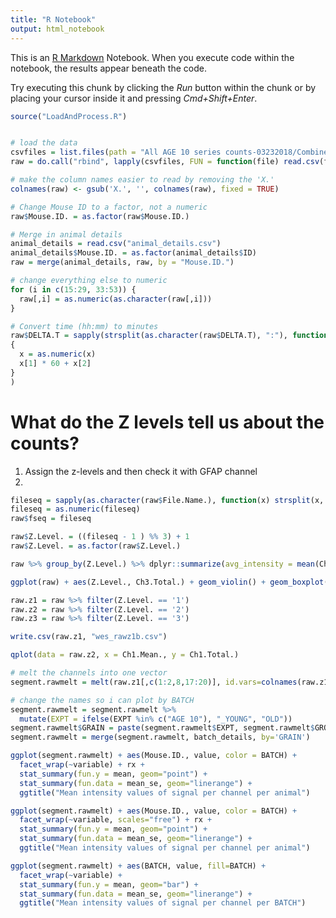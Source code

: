 ```yaml
---
title: "R Notebook"
output: html_notebook
---
```


This is an [R Markdown](http://rmarkdown.rstudio.com) Notebook. When you execute code within the notebook, the results appear beneath the code. 

Try executing this chunk by clicking the *Run* button within the chunk or by placing your cursor inside it and pressing *Cmd+Shift+Enter*. 

```r
source("LoadAndProcess.R")


# load the data
csvfiles = list.files(path = "All AGE 10 series counts-03232018/CombinedCounts/", full.names = TRUE)
raw = do.call("rbind", lapply(csvfiles, FUN = function(file) read.csv(file, header = TRUE, sep = ",")))

# make the column names easier to read by removing the 'X.'
colnames(raw) <- gsub('X.', '', colnames(raw), fixed = TRUE)

# Change Mouse ID to a factor, not a numeric
raw$Mouse.ID. = as.factor(raw$Mouse.ID.)

# Merge in animal details
animal_details = read.csv("animal_details.csv")
animal_details$Mouse.ID. = as.factor(animal_details$ID)
raw = merge(animal_details, raw, by = "Mouse.ID.")

# change everything else to numeric
for (i in c(15:29, 33:53)) {
  raw[,i] = as.numeric(as.character(raw[,i]))
}

# Convert time (hh:mm) to minutes 
raw$DELTA.T = sapply(strsplit(as.character(raw$DELTA.T), ":"), function(x)
{
  x = as.numeric(x)
  x[1] * 60 + x[2]
}
)
```

# What do the Z levels tell us about the counts?
1. Assign the z-levels and then check it with GFAP channel
2. 
```r

fileseq = sapply(as.character(raw$File.Name.), function(x) strsplit(x, "_")[[1]][1])
fileseq = as.numeric(fileseq)
raw$fseq = fileseq

raw$Z.Level. = ((fileseq - 1 ) %% 3) + 1
raw$Z.Level. = as.factor(raw$Z.Level.)

raw %>% group_by(Z.Level.) %>% dplyr::summarize(avg_intensity = mean(Ch3.Mean.), avg_count = mean(Ch3.Total.))

ggplot(raw) + aes(Z.Level., Ch3.Total.) + geom_violin() + geom_boxplot() 

raw.z1 = raw %>% filter(Z.Level. == '1')
raw.z2 = raw %>% filter(Z.Level. == '2')
raw.z3 = raw %>% filter(Z.Level. == '3')

write.csv(raw.z1, "wes_rawz1b.csv")

qplot(data = raw.z2, x = Ch1.Mean., y = Ch1.Total.)

```



```r
# melt the channels into one vector
segment.rawmelt = melt(raw.z1[,c(1:2,8,17:20)], id.vars=colnames(raw.z1)[c(1:2,8)])

# change the names so i can plot by BATCH
segment.rawmelt = segment.rawmelt %>%
  mutate(EXPT = ifelse(EXPT %in% c("AGE 10"), "_YOUNG", "OLD"))
segment.rawmelt$GRAIN = paste(segment.rawmelt$EXPT, segment.rawmelt$GROUP)
segment.rawmelt = merge(segment.rawmelt, batch_details, by='GRAIN')

ggplot(segment.rawmelt) + aes(Mouse.ID., value, color = BATCH) +
  facet_wrap(~variable) + rx +
  stat_summary(fun.y = mean, geom="point") + 
  stat_summary(fun.data = mean_se, geom="linerange") +
  ggtitle("Mean intensity values of signal per channel per animal")

ggplot(segment.rawmelt) + aes(Mouse.ID., value, color = BATCH) +
  facet_wrap(~variable, scales="free") + rx +
  stat_summary(fun.y = mean, geom="point") + 
  stat_summary(fun.data = mean_se, geom="linerange") +
  ggtitle("Mean intensity values of signal per channel per animal")

ggplot(segment.rawmelt) + aes(BATCH, value, fill=BATCH) +
  facet_wrap(~variable) + 
  stat_summary(fun.y = mean, geom="bar") + 
  stat_summary(fun.data = mean_se, geom="linerange") +
  ggtitle("Mean intensity values of signal per channel per BATCH")

```




